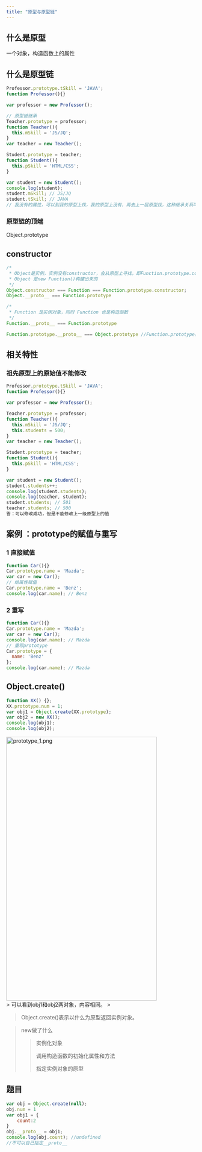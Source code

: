 ```yaml
---
title: "原型与原型链"
---
```


## 什么是原型

一个对象，构造函数上的属性

## 什么是原型链

```jsx
Professor.prototype.tSkill = 'JAVA';
function Professor(){}

var professor = new Professor();

// 原型链继承
Teacher.prototype = professor;
function Teacher(){
  this.mSkill = 'JS/JQ';
}
var teacher = new Teacher();

Student.prototype = teacher;
function Student(){
  this.pSkill = 'HTML/CSS';
}

var student = new Student();
console.log(student);
student.mSkill;	// JS/JQ
student.tSkill;	// JAVA
// 我没有的属性，可以到我的原型上找，我的原型上没有，再去上一层原型找，这种继承关系叫原型链
```

### 原型链的顶端

Object.prototype

## constructor

```jsx
/*
 * Object是实例，实例没有constructor，会从原型上寻找，即Function.prototype.constructor
 * Object 是new Function()构建出来的
 */
Object.constructor === Function === Function.prototype.constructor;
Object.__proto__ === Function.prototype

/*
 * Function 是实例对象，同时 Function 也是构造函数
 */
Function.__proto__ === Function.prototype

Function.prototype.__proto__ === Object.prototype //Function.prototype是对象
```

## 相关特性

### 祖先原型上的原始值不能修改

```jsx
Professor.prototype.tSkill = 'JAVA';
function Professor(){}

var professor = new Professor();

Teacher.prototype = professor;
function Teacher(){
  this.mSkill = 'JS/JQ';
  this.students = 500;
}
var teacher = new Teacher();

Student.prototype = teacher;
function Student(){
  this.pSkill = 'HTML/CSS';
}

var student = new Student();
student.students++;
console.log(student.students);
console.log(teacher, student);
student.students; // 501
teacher.students; // 500
答：可以修改成功，但是不能修改上一级原型上的值
```

## 案例 ：prototype的赋值与重写

### 1 直接赋值

```jsx
function Car(){}
Car.prototype.name = 'Mazda';
var car = new Car();
// 给属性赋值
Car.prototype.name = 'Benz';
console.log(car.name); // Benz
```

### 2 重写

```jsx
function Car(){}
Car.prototype.name = 'Mazda';
var car = new Car();
console.log(car.name); // Mazda
// 重写prototype
Car.prototype = {
  name: 'Benz'
};
console.log(car.name); // Mazda
```

## Object.create()

```jsx
function XX() {};
XX.prototype.num = 1;
var obj1 = Object.create(XX.prototype);
var obj2 = new XX();
console.log(obj1);
console.log(obj2);
```


<div className="grid grid-cols-2 gap-4">
  <div>
    <Image src="/images/fundamental/prototype_1.png" width='400' height='700' alt="prototype_1.png" />
  </div>
  <div>
> 可以看到obj1和obj2两对象，内容相同。
> 

> Object.create()表示以什么为原型返回实例对象。
> 

> new做了什么
> 
> 
> > 实例化对象
> > 
> > 
> > 调用构造函数的初始化属性和方法
> > 
> > 指定实例对象的原型
> > 
  </div>
</div>







## 题目

```jsx
var obj = Object.create(null);
obj.num = 1
var obj1 = {
	count:2
}
obj.__proto__ = obj1;
console.log(obj.count); //undefined
//不可以自己指定__proto__

```